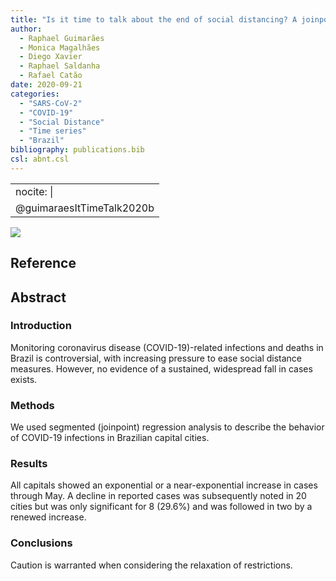 ```yaml
---
title: "Is it time to talk about the end of social distancing? A joinpoint analysis of COVID-19 time series in Brazilian capitals"
author:
  - Raphael Guimarães
  - Monica Magalhães
  - Diego Xavier
  - Raphael Saldanha
  - Rafael Catão
date: 2020-09-21
categories: 
  - "SARS-CoV-2"
  - "COVID-19"
  - "Social Distance"
  - "Time series"
  - "Brazil"
bibliography: publications.bib
csl: abnt.csl
---
```


---
nocite: |
  @guimaraesItTimeTalk2020b
---

![](images/Screenshot from 2023-10-02 13-22-34.png)

## Reference

::: {#refs}
:::

## Abstract

### Introduction

Monitoring coronavirus disease (COVID-19)-related infections and deaths in Brazil is controversial, with increasing pressure to ease social distance measures. However, no evidence of a sustained, widespread fall in cases exists.

### Methods

We used segmented (joinpoint) regression analysis to describe the behavior of COVID-19 infections in Brazilian capital cities.

### Results

All capitals showed an exponential or a near-exponential increase in cases through May. A decline in reported cases was subsequently noted in 20 cities but was only significant for 8 (29.6%) and was followed in two by a renewed increase.

### Conclusions

Caution is warranted when considering the relaxation of restrictions.
